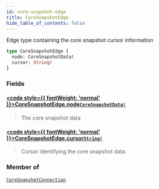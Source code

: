 ```yaml
---
id: core-snapshot-edge
title: CoreSnapshotEdge
hide_table_of_contents: false
---
```








Edge type containing the core snapshot cursor information

```graphql
type CoreSnapshotEdge {
  node: CoreSnapshotData!
  cursor: String!
}
```


### Fields

#### [<code style={{ fontWeight: 'normal' }}>CoreSnapshotEdge.<b>node</b></code>](#)<Bullet />[`CoreSnapshotData!`](/mainnet/api/graphql/objects/core-snapshot-data) <Badge class="secondary" text="non-null"/> <Badge class="secondary" text="object"/>
> The core snapshot data
> 

#### [<code style={{ fontWeight: 'normal' }}>CoreSnapshotEdge.<b>cursor</b></code>](#)<Bullet />[`String!`](/mainnet/api/graphql/scalars/string) <Badge class="secondary" text="non-null"/> <Badge class="secondary" text="scalar"/>
> Cursor identifying the core snapshot data
> 



### Member of

[`CoreSnapshotConnection`](/mainnet/api/graphql/objects/core-snapshot-connection)  <Badge class="secondary" text="object"/>



